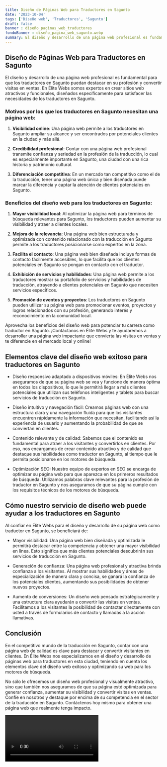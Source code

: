 ```yaml
---
title: Diseño de Páginas Web para Traductores en Sagunto
date: '2023-10-04'
tags: ['Diseño web', 'Traductores', 'Sagunto']
draft: false
banner : diseño_paginas_web_traductores
fondoBanner : diseño_pagina_web_sagunto.webp
summary: El diseño y desarrollo de una página web profesional es fundamental para que los traductores en Sagunto puedan destacar en su profesión y convertir visitas en ventas. En Élite Webs somos expertos en crear sitios web atractivos y funcionales, diseñados específicamente para satisfacer las necesidades de los traductores en Sagunto.
---
```


## Diseño de Páginas Web para Traductores en Sagunto

El diseño y desarrollo de una página web profesional es fundamental para que los traductores en Sagunto puedan destacar en su profesión y convertir visitas en ventas. En Élite Webs somos expertos en crear sitios web atractivos y funcionales, diseñados específicamente para satisfacer las necesidades de los traductores en Sagunto.

### Motivos por los que los traductores en Sagunto necesitan una página web:

1. **Visibilidad online**: Una página web permite a los traductores en Sagunto ampliar su alcance y ser encontrados por potenciales clientes en la ciudad y más allá.

2. **Credibilidad profesional**: Contar con una página web profesional transmite confianza y seriedad en la profesión de la traducción, lo cual es especialmente importante en Sagunto, una ciudad con una rica historia y patrimonio cultural.

3. **Diferenciación competitiva**: En un mercado tan competitivo como el de la traducción, tener una página web única y bien diseñada puede marcar la diferencia y captar la atención de clientes potenciales en Sagunto.

### Beneficios del diseño web para los traductores en Sagunto:

1. **Mayor visibilidad local**: Al optimizar la página web para términos de búsqueda relevantes para Sagunto, los traductores pueden aumentar su visibilidad y atraer a clientes locales.

2. **Mejora de la relevancia**: Una página web bien estructurada y optimizada con contenido relacionado con la traducción en Sagunto permite a los traductores posicionarse como expertos en la zona.

3. **Facilita el contacto**: Una página web bien diseñada incluye formas de contacto fácilmente accesibles, lo que facilita que los clientes potenciales en Sagunto se pongan en contacto con el traductor.

4. **Exhibición de servicios y habilidades**: Una página web permite a los traductores mostrar su portafolio de servicios y habilidades de traducción, atrayendo a clientes potenciales en Sagunto que necesiten servicios específicos.

5. **Promoción de eventos y proyectos**: Los traductores en Sagunto pueden utilizar su página web para promocionar eventos, proyectos y logros relacionados con su profesión, generando interés y reconocimiento en la comunidad local.

Aprovecha los beneficios del diseño web para potenciar tu carrera como traductor en Sagunto. ¡Contáctanos en Élite Webs y te ayudaremos a desarrollar una página web impactante que convierta las visitas en ventas y te diferencie en el mercado local y online!

<GifSeo />

<Cta />

## Elementos clave del diseño web exitoso para traductores en Sagunto

- Diseño responsivo adaptado a dispositivos móviles: En Élite Webs nos aseguramos de que su página web se vea y funcione de manera óptima en todos los dispositivos, lo que le permitirá llegar a más clientes potenciales que utilizan sus teléfonos inteligentes y tablets para buscar servicios de traducción en Sagunto.

- Diseño intuitivo y navegación fácil: Creamos páginas web con una estructura clara y una navegación fluida para que los visitantes encuentren rápidamente la información que necesitan, facilitando así la experiencia de usuario y aumentando la probabilidad de que se conviertan en clientes.

- Contenido relevante y de calidad: Sabemos que el contenido es fundamental para atraer a los visitantes y convertirlos en clientes. Por eso, nos encargamos de crear contenido atractivo y de calidad que destaque sus habilidades como traductor en Sagunto, al tiempo que le permita posicionarse en los motores de búsqueda.

- Optimización SEO: Nuestro equipo de expertos en SEO se encarga de optimizar su página web para que aparezca en los primeros resultados de búsqueda. Utilizamos palabras clave relevantes para la profesión de traductor en Sagunto y nos aseguramos de que su página cumple con los requisitos técnicos de los motores de búsqueda.

## Cómo nuestro servicio de diseño web puede ayudar a los traductores en Sagunto

Al confiar en Élite Webs para el diseño y desarrollo de su página web como traductor en Sagunto, se beneficiará de:

- Mayor visibilidad: Una página web bien diseñada y optimizada le permitirá destacar entre la competencia y obtener una mayor visibilidad en línea. Esto significa que más clientes potenciales descubrirán sus servicios de traducción en Sagunto.

- Generación de confianza: Una página web profesional y atractiva brinda confianza a los visitantes. Al mostrar sus habilidades y áreas de especialización de manera clara y concisa, se ganará la confianza de los potenciales clientes, aumentando sus posibilidades de obtener nuevos proyectos.

- Aumento de conversiones: Un diseño web pensado estratégicamente y una estructura clara ayudarán a convertir las visitas en ventas. Facilitamos a los visitantes la posibilidad de contactar directamente con usted a través de formularios de contacto y llamadas a la acción llamativas.

## Conclusión

En el competitivo mundo de la traducción en Sagunto, contar con una página web de calidad es clave para destacar y convertir visitantes en clientes. En Élite Webs nos especializamos en el diseño y desarrollo de páginas web para traductores en esta ciudad, teniendo en cuenta los elementos clave del diseño web exitoso y optimizando su web para los motores de búsqueda.

No sólo le ofrecemos un diseño web profesional y visualmente atractivo, sino que también nos aseguramos de que su página esté optimizada para generar confianza, aumentar su visibilidad y convertir visitas en ventas. Confíe en nosotros y destaque por encima de su competencia en el sector de la traducción en Sagunto. Contáctenos hoy mismo para obtener una página web que realmente tenga impacto.

<Video />

<CtaBot job='Traductores' city='Sagunto'/>

<Gmaps query='Sagunto+españa+maps' />